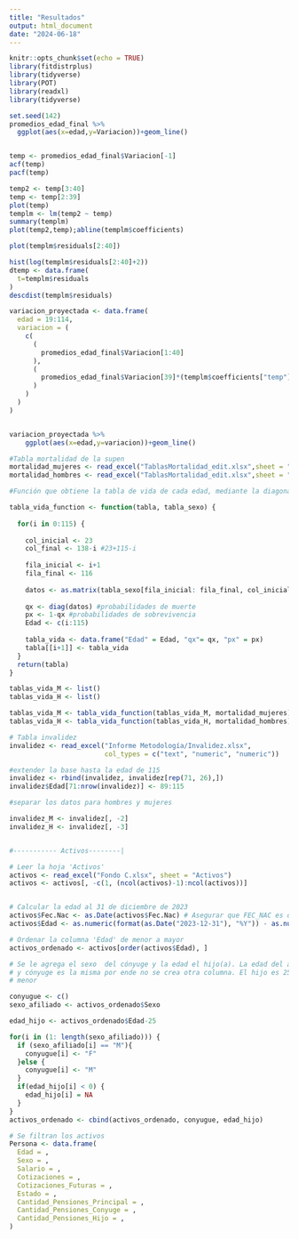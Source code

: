 ```yaml
---
title: "Resultados"
output: html_document
date: "2024-06-18"
---
```


```r
knitr::opts_chunk$set(echo = TRUE)
library(fitdistrplus)
library(tidyverse)
library(POT)
library(readxl)
library(tidyverse)
```

```r
set.seed(142)
promedios_edad_final %>% 
  ggplot(aes(x=edad,y=Variacion))+geom_line()


temp <- promedios_edad_final$Variacion[-1]
acf(temp)
pacf(temp)

temp2 <- temp[3:40]
temp <- temp[2:39]
plot(temp)
templm <- lm(temp2 ~ temp)
summary(templm)
plot(temp2,temp);abline(templm$coefficients)

plot(templm$residuals[2:40])

hist(log(templm$residuals[2:40]+2))
dtemp <- data.frame(
  t=templm$residuals
)
descdist(templm$residuals)

variacion_proyectada <- data.frame(
  edad = 19:114,
  variacion = (
    c(
      (
        promedios_edad_final$Variacion[1:40]
      ),
      (
        promedios_edad_final$Variacion[39]*(templm$coefficients["temp"]^(1:(114-40-18)))
      )
    )
  )
)


variacion_proyectada %>% 
    ggplot(aes(x=edad,y=variacion))+geom_line()

```

```r
#Tabla mortalidad de la supen
mortalidad_mujeres <- read_excel("TablasMortalidad_edit.xlsx",sheet = "mujeres")
mortalidad_hombres <- read_excel("TablasMortalidad_edit.xlsx",sheet = "hombres")
```

```r

#Función que obtiene la tabla de vida de cada edad, mediante la diagonal

tabla_vida_function <- function(tabla, tabla_sexo) {
  
  for(i in 0:115) {
    
    col_inicial <- 23
    col_final <- 138-i #23+115-i
    
    fila_inicial <- i+1 
    fila_final <- 116
    
    datos <- as.matrix(tabla_sexo[fila_inicial: fila_final, col_inicial:col_final])
    
    qx <- diag(datos) #probabilidades de muerte
    px <- 1-qx #probabilidades de sobrevivencia
    Edad <- c(i:115)
    
    tabla_vida <- data.frame("Edad" = Edad, "qx"= qx, "px" = px)
    tabla[[i+1]] <- tabla_vida
  }
  return(tabla)
}

tablas_vida_M <- list()
tablas_vida_H <- list()

tablas_vida_M <- tabla_vida_function(tablas_vida_M, mortalidad_mujeres)
tablas_vida_H <- tabla_vida_function(tablas_vida_H, mortalidad_hombres)

# Tabla invalidez
invalidez <- read_excel("Informe Metodología/Invalidez.xlsx", 
                        col_types = c("text", "numeric", "numeric"))

#extender la base hasta la edad de 115
invalidez <- rbind(invalidez, invalidez[rep(71, 26),])
invalidez$Edad[71:nrow(invalidez)] <- 89:115

#separar los datos para hombres y mujeres

invalidez_M <- invalidez[, -2]
invalidez_H <- invalidez[, -3]


#----------- Activos--------|

# Leer la hoja 'Activos'
activos <- read_excel("Fondo C.xlsx", sheet = "Activos")
activos <- activos[, -c(1, (ncol(activos)-1):ncol(activos))]


# Calcular la edad al 31 de diciembre de 2023
activos$Fec.Nac <- as.Date(activos$Fec.Nac) # Asegurar que FEC_NAC es de tipo Date
activos$Edad <- as.numeric(format(as.Date("2023-12-31"), "%Y")) - as.numeric(format(activos$Fec.Nac, "%Y"))

# Ordenar la columna 'Edad' de menor a mayor
activos_ordenado <- activos[order(activos$Edad), ]

# Se le agrega el sexo  del cónyuge y la edad el hijo(a). La edad del afiliado
# y cónyuge es la misma por ende no se crea otra columna. El hijo es 25 años
# menor

conyugue <- c()
sexo_afiliado <- activos_ordenado$Sexo

edad_hijo <- activos_ordenado$Edad-25

for(i in (1: length(sexo_afiliado))) {
  if (sexo_afiliado[i] == "M"){
    conyugue[i] <- "F"
  }else {
    conyugue[i] <- "M"
  }
  if(edad_hijo[i] < 0) {
    edad_hijo[i] = NA
  }
} 
activos_ordenado <- cbind(activos_ordenado, conyugue, edad_hijo)

# Se filtran los activos
Persona <- data.frame(
  Edad = ,
  Sexo = ,
  Salario = ,
  Cotizaciones = ,
  Cotizaciones_Futuras = ,
  Estado = ,
  Cantidad_Pensiones_Principal = ,
  Cantidad_Pensiones_Conyuge = ,
  Cantidad_Pensiones_Hijo = ,
)

```






